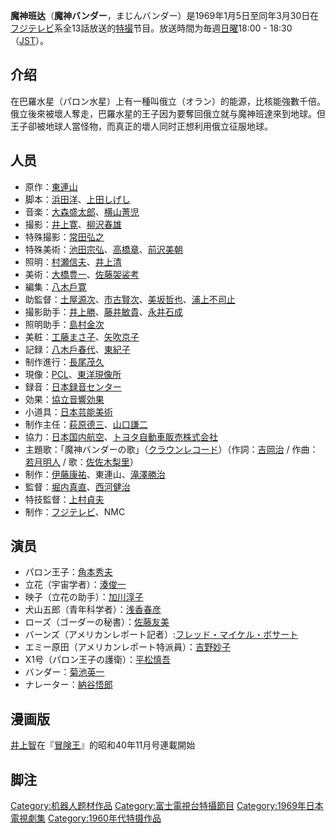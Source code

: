 {{notability unreferenced|time=2015-01-09}}
'''魔神班达'''（'''魔神バンダー'''，まじんバンダー）是1969年1月5日至同年3月30日在[[フジテレビジョン|フジテレビ]]系全13話放送的[[特撮|特撮]]节目。放送時間为毎週[[日曜日|日曜]]18:00 - 18:30（[[日本標準時|JST]]）。

==介绍==
在巴羅水星（パロン水星）上有一種叫俄立（オラン）的能源，比核能強數千倍。俄立後來被壞人奪走，巴羅水星的王子因为要奪回俄立就与魔神班達來到地球。但王子卻被地球人當怪物，而真正的壞人同时正想利用俄立征服地球。

==人员==
* 原作：[[東連山|東連山]]
* 脚本：[[浜田洋|浜田洋]]、[[上田しげし|上田しげし]]
* 音楽：[[大森盛太郎|大森盛太郎]]、[[横山菁児|横山菁児]]
* 撮影：[[井上寛|井上寛]]、[[柳沢春雄|柳沢春雄]]
* 特殊撮影：[[常田弘之|常田弘之]]
* 特殊美術：[[池田宗弘|池田宗弘]]、[[高橋章|高橋章]]、[[前沢美朝|前沢美朝]]
* 照明：[[村瀬信夫|村瀬信夫]]、[[井上清|井上清]]
* 美術：[[大橋豊一|大橋豊一]]、[[佐藤袈裟考|佐藤袈裟考]]
* 編集：[[八木戶寛|八木戶寛]]
* 助監督：[[土屋源次|土屋源次]]、[[市古賢次|市古賢次]]、[[美坂哲也|美坂哲也]]、[[浦上不司止|浦上不司止]]
* 撮影助手：[[井上勝|井上勝]]、[[藤井敏貴|藤井敏貴]]、[[永井石成|永井石成]]
* 照明助手：[[島村金次|島村金次]]
* 美粧：[[工藤まさ子|工藤まさ子]]、[[矢吹京子|矢吹京子]]
* 記録：[[八木戶春代|八木戶春代]]、[[東紀子|東紀子]]
* 制作進行：[[長尾茂久|長尾茂久]]
* 現像：[[PCL|PCL]]、[[IMAGICA|東洋現像所]]
* 録音：[[日本録音センター|日本録音センター]]
* 効果：[[協立音響効果|協立音響効果]]
* 小道具：[[日本芸能美術|日本芸能美術]]
* 制作主任：[[萩原德三|萩原德三]]、[[山口謙二|山口謙二]]
* 協力：[[日本国内航空|日本国内航空]]、[[トヨタ自動車販売株式会社|トヨタ自動車販売株式会社]]
* 主題歌：「魔神バンダーの歌」（[[クラウンレコード|クラウンレコード]]）（作詞：[[吉岡治|吉岡治]] / 作曲：[[若月明人|若月明人]] / 歌：[[佐佐木梨里|佐佐木梨里]]）
* 制作：[[伊藤康祐|伊藤康祐]]、東連山、[[滝澤勝治|滝澤勝治]]
* 監督：[[堀内真直|堀内真直]]、[[西河健治|西河健治]]
* 特技監督：[[上村貞夫|上村貞夫]]
* 制作：[[フジテレビ|フジテレビ]]、NMC

==演员==
* パロン王子：[[角本秀夫|角本秀夫]]
* 立花（宇宙学者）：[[湊俊一|湊俊一]]
* 映子（立花の助手）：[[加川淳子|加川淳子]]
* 犬山五郎（青年科学者）：[[浅香春彦|浅香春彦]]
* ローズ（ゴーダーの秘書）：[[佐藤友美|佐藤友美]]
* バーンズ（アメリカンレポート記者）:[[フレッド・ボサード|フレッド・マイケル・ボサート]]
* エミー原田（アメリカンレポート特派員）：[[吉野妙子|吉野妙子]]
* X1号（パロン王子の護衛）：[[平松慎吾|平松慎吾]]
* バンダー：[[きくち英一|菊池英一]]
* ナレーター：[[納谷悟朗|納谷悟郎]]
== 漫画版 ==
[[井上智|井上智]]在『[[冒険王_(漫画雑誌)|冒険王]]』的昭和40年11月号{{refnest|『全怪獣怪人 上巻』では「放送開始と同時」<ref name = "全怪獣">{{Cite book|language=ja |date = 1990-03-24 |title = 全怪獣怪人 |publisher = 勁文社 |volume = 上巻 |pages=136|id=C0676 |isbn = 4-7669-0962-3 }}</ref>、『超人画報』では「1966年10月号」としている<ref name = "画報">{{Cite book |language=ja |editor=竹書房/イオン編 |date=1995-11-30 |title=超人画報 国産架空ヒーロー40年の歩み |publisher=[[竹書房|竹書房]] |pages=75|id=C0076 |isbn=4-88475-874-9}}</ref>。}}連載開始

== 脚注 ==
<references />

{{DEFAULTSORT:Majin Banda}}
[[Category:机器人题材作品|Category:机器人题材作品]]
[[Category:富士電視台特攝節目|Category:富士電視台特攝節目]]
[[Category:1969年日本電視劇集|Category:1969年日本電視劇集]]
[[Category:1960年代特摄作品|Category:1960年代特摄作品]]
